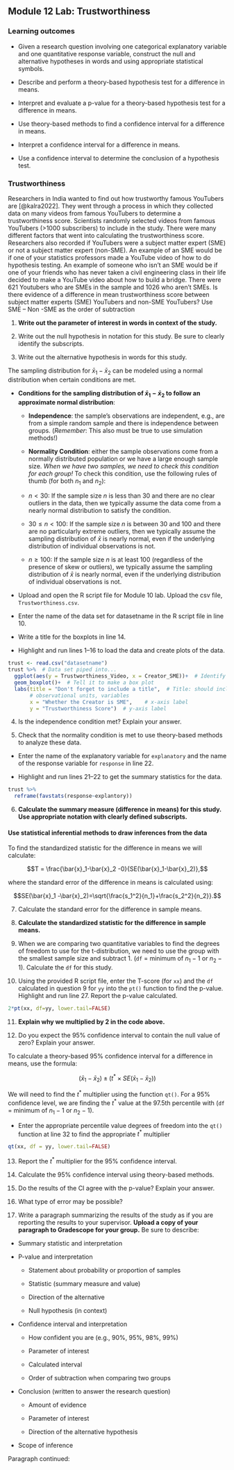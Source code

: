 ## Module 12 Lab: Trustworthiness 

\setstretch{1}

### Learning outcomes

* Given a research question involving one categorical explanatory variable and one quantitative response variable, construct the null and alternative hypotheses
  in words and using appropriate statistical symbols.

* Describe and perform a theory-based hypothesis test for a difference in means.

* Interpret and evaluate a p-value for a theory-based hypothesis test for a difference in means.

* Use theory-based methods to find a confidence interval for a difference in means.

* Interpret a confidence interval for a difference in means.

* Use a confidence interval to determine the conclusion of a hypothesis test.

### Trustworthiness

Researchers in India wanted to find out how trustworthy famous YouTubers are [@kalra2022]. They went through a process in which they collected data on many videos from famous YouTubers to determine a trustworthiness score. Scientists randomly selected videos from famous YouTubers (>1000 subscribers) to include in the study. There were many different factors that went into calculating the trustworthiness score. Researchers also recorded if YouTubers were a subject matter expert (SME) or not a subject matter expert (non-SME).  An example of an SME would be if one of your statistics professors made a YouTube video of how to do hypothesis testing. An example of someone who isn’t an SME would be if one of your friends who has never taken a civil engineering class in their life decided to make a YouTube video about how to build a bridge. There were 621 Youtubers who are SMEs in the sample and 1026 who aren’t SMEs. Is there evidence of a difference in mean trustworthiness score between subject matter experts (SME) YouTubers and non-SME YouTubers?  Use SME – Non -SME as the order of subtraction  

1. **Write out the parameter of interest in words in context of the study.**

\vspace{0.8in}

2.  Write out the null hypothesis in notation for this study.  Be sure to clearly identify the subscripts.

\vspace{0.5in}

3. Write out the alternative hypothesis in words for this study.

\vspace{0.8in}

The sampling distribution for $\bar{x}_1-\bar{x}_2$ can be modeled using a normal distribution when certain conditions are met.

* **Conditions for the sampling distribution of $\bar{x}_1 - \bar{x}_2$ to follow an approximate normal distribution**:

    * **Independence**: the sample’s observations are independent, e.g., are from a simple random sample and there is independence between groups. (*Remember*: This also must be true to use simulation methods!)

     * **Normality Condition**: either the sample observations come from a normally distributed population or we have a large enough sample size.  _When we have two samples, we need to check this condition for each group!_ To check this condition, use the following rules of thumb (for both $n_1$ and $n_2$):

    - $n < 30$: If the sample size $n$ is less than 30 and there are no clear outliers in the data, then we typically assume the data come from a nearly normal distribution to satisfy the condition.

    - $30 \le n < 100$: If the sample size $n$ is between 30 and 100 and there are no particularly extreme outliers, then we typically assume the sampling distribution of $\bar{x}$ is nearly normal, even if the underlying distribution of individual observations is not.
    
     - $n \geq 100$: If the sample size $n$ is at least 100 (regardless of the presence of skew or outliers), we typically assume the sampling distribution of $\bar{x}$ is nearly normal, even if the underlying distribution of individual observations is not.
    
* Upload and open the R script file for Module 10 lab. Upload the csv file, `Trustworthiness.csv`. 

* Enter the name of the data set for datasetname in the R script file in line 10. 

* Write a title for the boxplots in line 14. 

* Highlight and run lines 1--16 to load the data and create plots of the data.

```r
trust <- read.csv("datasetname")
trust %>%  # Data set piped into...
  ggplot(aes(y = Trustworthiness_Video, x = Creator_SME))+  # Identify variables
  geom_boxplot()+  # Tell it to make a box plot
  labs(title = "Don't forget to include a title",  # Title: should include the type of plot,
       # observational units, variables
       x = "Whether the Creator is SME",    # x-axis label
       y = "Trustworthiness Score")  # y-axis label
```

4.  Is the independence condition met?  Explain your answer.
\vspace{0.8in}

5. Check that the normality condition is met to use theory-based methods to analyze these data.

\vspace{0.8in}


* Enter the name of the explanatory variable for `explanatory` and the name of the response variable for `response` in line 22.  

* Highlight and run lines 21--22 to get the summary statistics for the data.

```r
trust %>%
  reframe(favstats(response~explantory))
```

6. **Calculate the summary measure (difference in means) for this study.  Use appropriate notation with clearly defined subscripts.**

\vspace{1in}

#### Use statistical inferential methods to draw inferences from the data {-}

To find the standardized statistic for the difference in means we will calculate:

$$T = \frac{\bar{x}_1-\bar{x}_2 -0}{SE(\bar{x}_1-\bar{x}_2)},$$

where the standard error of the difference in means is calculated using:

$$SE(\bar{x}_1 -\bar{x}_2)=\sqrt{\frac{s_1^2}{n_1}+\frac{s_2^2}{n_2}}.$$

7.  Calculate the standard error for the difference in sample means.

\vspace{0.5in}

8.  **Calculate the standardized statistic for the difference in sample means.**

\vspace{0.5in}

9.  When we are comparing two quantitative variables to find the degrees of freedom to use for the t-distribution, we need to use the group with the smallest sample size and subtract 1.  (`df` = minimum of $n_1 - 1$ or  $n_2 - 1$).  Calculate the `df` for this study.

\vspace{0.2in}

10. Using the provided R script file, enter the T-score (for `xx`) and the `df` calculated in question 9 for `yy` into the `pt()` function to find the p-value.  Highlight and run line 27.  Report the p-value calculated. 

```r
2*pt(xx, df=yy, lower.tail=FALSE)
```
\vspace{0.2in}

11. **Explain why we multiplied by 2 in the code above.**
\vspace{0.3in}

12.  Do you expect the 95\% confidence interval to contain the null value of zero?  Explain your answer.
\vspace{0.8in}


To calculate a theory-based 95\% confidence interval for a difference in means, use the formula:

$$(\bar{x}_1- \bar{x}_2)\pm (t^* \times SE(\bar{x}_1- \bar{x}_2))$$

We will need to find the $t^*$ multiplier using the function `qt()`.  For a 95\% confidence level, we are finding the $t^*$ value at the 97.5th percentile with (`df` = minimum of $n_1 - 1$ or  $n_2 - 1$).

* Enter the appropriate percentile value degrees of freedom into the `qt()` function at line 32 to find the appropriate $t^*$ multiplier

```r
qt(xx, df = yy, lower.tail=FALSE)
```
13. Report the $t^*$ multiplier for the 95\% confidence interval.

\vspace{0.3in}

14.  Calculate the 95\% confidence interval using theory-based methods.

\vspace{0.5in}

15.  Do the results of the CI agree with the p-value?  Explain your answer.

\vspace{0.5in}

16.  What type of error may be possible?
\vspace{0.2in}

17.  Write a paragraph summarizing the results of the study as if you are reporting the results to your supervisor.  **Upload a copy of your paragraph to Gradescope for your group.**  Be sure to describe:

* Summary statistic and interpretation

* P-value and interpretation

    * Statement about probability or proportion of samples
    
    * Statistic (summary measure and value)
    
    * Direction of the alternative 
    
    * Null hypothesis (in context) 


* Confidence interval and interpretation

    * How confident you are (e.g., 90%, 95%, 98%, 99%)
    
    * Parameter of interest
    
    * Calculated interval
    
    * Order of subtraction when comparing two groups


* Conclusion (written to answer the research question)

    * Amount of evidence
    
    * Parameter of interest 
    
    * Direction of the alternative hypothesis


* Scope of inference

\newpage

Paragraph continued:

\newpage

